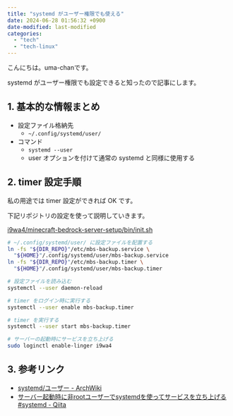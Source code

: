 ```yaml
---
title: "systemd がユーザー権限でも使える"
date: 2024-06-28 01:56:32 +0900
date-modified: last-modified
categories:
  - "tech"
  - "tech-linux"
---
```


こんにちは。uma-chanです。

systemd がユーザー権限でも設定できると知ったので記事にします。

## 1. 基本的な情報まとめ

- 設定ファイル格納先
    - `~/.config/systemd/user/`
- コマンド
    - `systemd --user`
    - user オプションを付けて通常の systemd と同様に使用する

## 2. timer 設定手順

私の用途では timer 設定ができれば OK です。

下記リポジトリの設定を使って説明していきます。

[i9wa4/minecraft-bedrock-server-setup/bin/init.sh](https://github.com/i9wa4/minecraft-bedrock-server-setup/blob/21631d662eb510f972dc0142faecdf27d804398f/bin/init.sh)

```sh
# ~/.config/systemd/user/ に設定ファイルを配置する
ln -fs "${DIR_REPO}"/etc/mbs-backup.service \
  "${HOME}"/.config/systemd/user/mbs-backup.service
ln -fs "${DIR_REPO}"/etc/mbs-backup.timer \
  "${HOME}"/.config/systemd/user/mbs-backup.timer

# 設定ファイルを読み込む
systemctl --user daemon-reload

# timer をログイン時に実行する
systemctl --user enable mbs-backup.timer

# timer を実行する
systemctl --user start mbs-backup.timer

# サーバーの起動時にサービスを立ち上げる
sudo loginctl enable-linger i9wa4
```

## 3. 参考リンク

- [systemd/ユーザー - ArchWiki](https://wiki.archlinux.jp/index.php/Systemd/ユーザー)
- [サーバー起動時に非rootユーザーでsystemdを使ってサービスを立ち上げる #systemd - Qiita](https://qiita.com/k0kubun/items/3c94473506e0e370a227)
